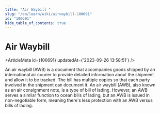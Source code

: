```yaml
---
title: "Air Waybill "
slug: "/en/learn/wiki/airwaybill-100691"
id: "100691"
hide_table_of_contents: true
---
```



# Air Waybill 

<ArticleMeta id={100691} updatedAt={'2023-09-26 13:58:51'} />
<div className='border-solid border-b border-t-0 my-4 border-[var(--ifm-color-gray-300)]' />

An air waybill (AWB) is a document that accompanies goods shipped by an international air courier to provide detailed information about the shipment and allow it to be tracked. The bill has multiple copies so that each party involved in the shipment can document it. An air waybill (AWB), also known as an air consignment note, is a type of bill of lading. However, an AWB serves a similar function to ocean bills of lading, but an AWB is issued in non-negotiable form, meaning there's less protection with an AWB versus bills of lading.

